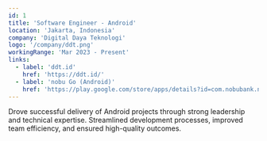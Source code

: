 ```yaml
---
id: 1
title: 'Software Engineer - Android'
location: 'Jakarta, Indonesia'
company: 'Digital Daya Teknologi'
logo: '/company/ddt.png'
workingRange: 'Mar 2023 - Present'
links:
  - label: 'ddt.id'
    href: 'https://ddt.id/'
  - label: 'nobu Go (Android)'
    href: 'https://play.google.com/store/apps/details?id=com.nobubank.now'
---
```


Drove successful delivery of Android projects through strong leadership and
technical expertise. Streamlined development processes, improved team efficiency,
and ensured high-quality outcomes.